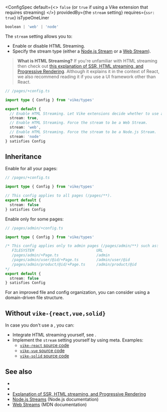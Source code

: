 

<ConfigSpec
  default={<>
    <code>false</code> (or <code>true</code> if using a <Link href="/extensions">Vike extension</Link> that requires streaming)
  </>}
  providedBy={<ProvidedBy>the <code>stream</code> setting</ProvidedBy>}
  requires={<Link href="/ssr"><code>ssr: true</code></Link>}
  isTypeOneLiner
>
```js
boolean | 'web' | 'node'
```
</ConfigSpec>

The `stream` setting allows you to:
- Enable or disable HTML Streaming.
- Specify the stream type (either a [Node.js Stream](https://nodejs.org/api/stream.html) or a [Web Stream](https://developer.mozilla.org/en-US/docs/Web/API/Streams_API)).

<span id="what-is-streaming"></span>

> **What is HTML Streaming?** If you're unfamiliar with HTML streaming then check out [this explanation of SSR, HTML streaming, and Progressive Rendering](https://github.com/reactwg/react-18/discussions/37). Although it explains it in the context of React, we also recommend reading it if you use a UI framework other than React.

```ts
// /pages/+config.ts

import type { Config } from 'vike/types'

export default {
  // Enable HTML Streaming. Let Vike extensions decide whether to use a Node.js or Web stream.
  stream: true,
  // Enable HTML Streaming. Force the stream to be a Web Stream.
  stream: 'web',
  // Enable HTML Streaming. Force the stream to be a Node.js Stream.
  stream: 'node'
} satisfies Config
```

## Inheritance

Enable for all your pages:

```ts
// /pages/+config.ts

import type { Config } from 'vike/types'

// This config applies to all pages (/pages/**).
export default {
  stream: false
} satisfies Config
```

Enable only for some pages:

```ts
// /pages/admin/+config.ts

import type { Config } from 'vike/types'

/* This config applies only to admin pages (/pages/admin/**) such as:
   FILESYSTEM                            URL
   /pages/admin/+Page.ts                 /admin
   /pages/admin/user/@id/+Page.ts        /admin/user/@id
   /pages/admin/product/@id/+Page.ts     /admin/product/@id
*/
export default {
  stream: false
} satisfies Config
```

For an improved file and config organization, you can consider using a <Link href="/routing#domain-driven-file-structure">domain-driven file structure</Link>.


## Without `vike-{react,vue,solid}`

In case you don't use a <UiFrameworkExtension />, you can:
 - Integrate HTML streaming yourself, see <Link href="/streaming" />.
 - Implement the `stream` setting yourself by using <Link href="/meta">meta</Link>. Examples:
   - [`vike-react` source code](https://github.com/vikejs/vike-react/blob/main/packages/vike-react)
   - [`vike-vue` source code](https://github.com/vikejs/vike-vue/blob/main/packages/vike-vue)
   - [`vike-solid` source code](https://github.com/vikejs/vike-solid/blob/main/vike-solid)


## See also

- <Link href="/streaming" />
- <Link href="/ssr" />
- [Explanation of SSR, HTML streaming, and Progressive Rendering](https://github.com/reactwg/react-18/discussions/37)
- [Node.js Streams](https://nodejs.org/api/stream.html) (Node.js documentation)
- [Web Streams](https://developer.mozilla.org/en-US/docs/Web/API/Streams_API) (MDN documentation)
